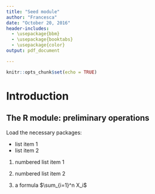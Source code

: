 ```yaml
---
title: "Seed module"
author: "Francesca"
date: "October 20, 2016"
header-includes:
  - \usepackage{bbm}
  - \usepackage{booktabs}
  - \usepackage{color}
output: pdf_document

---
```


```r

knitr::opts_chunk$set(echo = TRUE)
```

# Introduction

## The R module: preliminary operations

Load the necessary packages:

- list item 1
- list item 2

1. numbered list item 1

2. numbered list item 2

3. a formula $\sum_{i=1}^n X_i$
